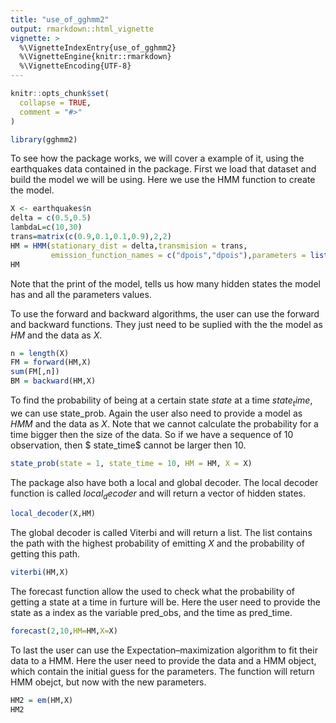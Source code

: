 ```yaml
---
title: "use_of_gghmm2"
output: rmarkdown::html_vignette
vignette: >
  %\VignetteIndexEntry{use_of_gghmm2}
  %\VignetteEngine{knitr::rmarkdown}
  %\VignetteEncoding{UTF-8}
---
```


```r
knitr::opts_chunk$set(
  collapse = TRUE,
  comment = "#>"
)
```


```r
library(gghmm2)
```

\section{Practise}
To see how the package works, we will cover a example of it, using the earthquakes data contained in the package. First we load that dataset and build the model we will be using. Here we use the HMM function to create the model. 

```r
X <- earthquakes$n
delta = c(0.5,0.5)
lambdaL=c(10,30)
trans=matrix(c(0.9,0.1,0.1,0.9),2,2)
HM = HMM(stationary_dist = delta,transmision = trans,
         emission_function_names = c("dpois","dpois"),parameters = list(list(lambda=10),list(lambda=30)) )
HM
```
Note that the print of the model, tells us how many hidden states the model has and all the parameters values.

To use the forward and backward algorithms, the user can use the forward and backward functions. They just need to be suplied with the the model as $HM$ and the data as $X$.  

```r
n = length(X)
FM = forward(HM,X)
sum(FM[,n])
BM = backward(HM,X)
```

To find the probability of being at a certain state $state$ at a time $state_time$, we can use state_prob. Again the user also need to provide a model as $HMM$ and the data as $X$. Note that we cannot calculate the  probability for a time bigger then the size of the data. So if we have a sequence of $10$ observation, then $ state_time$ cannot be larger then $10$. 
```r
state_prob(state = 1, state_time = 10, HM = HM, X = X)
```
The package also have both a local and global decoder. The local decoder function is called $local_decoder$ and will return a vector of hidden states.   
```r
local_decoder(X,HM)
```
The global decoder is called Viterbi and will return a list. The list contains the path with the highest probability of emitting  $X$ and the probability  of getting this path. 

```r
viterbi(HM,X)
```

The forecast function allow the used to check what the probability of getting a state at a time in furture will be. Here the user need to provide the state as a index as the variable pred_obs, and the time as pred_time. 
```r
forecast(2,10,HM=HM,X=X)
```
To last the user can use the Expectation–maximization algorithm to fit their data to a HMM. Here the user need to provide the data and a HMM object, which contain the initial guess for the parameters. The function will return HMM obejct, but now with the new parameters. 
```r
HM2 = em(HM,X)
HM2
```
